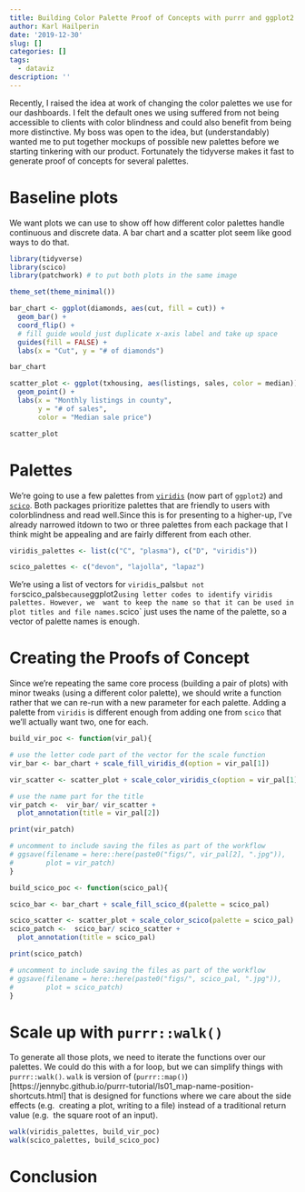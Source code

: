 ```yaml
---
title: Building Color Palette Proof of Concepts with purrr and ggplot2
author: Karl Hailperin
date: '2019-12-30'
slug: []
categories: []
tags:
  - dataviz
description: ''
---
```

Recently, I raised the idea at work of changing the color palettes we use for 
our dashboards. I felt the default ones we using suffered from not being 
accessible to clients with color blindness and could also benefit from being more
distinctive. My boss was open to the idea, but (understandably) wanted me to put 
together mockups of possible new palettes before we starting tinkering with our
product. Fortunately the tidyverse makes it fast to generate proof of concepts 
for several palettes.

# Baseline plots
We want plots we can use to show off how different color palettes handle 
continuous and discrete data. A bar chart and a scatter plot seem like 
good ways to do that.

```r
library(tidyverse)
library(scico)
library(patchwork) # to put both plots in the same image

theme_set(theme_minimal())
```

```r
bar_chart <- ggplot(diamonds, aes(cut, fill = cut)) + 
  geom_bar() + 
  coord_flip() +
  # fill guide would just duplicate x-axis label and take up space
  guides(fill = FALSE) +
  labs(x = "Cut", y = "# of diamonds")

bar_chart
```

```r
scatter_plot <- ggplot(txhousing, aes(listings, sales, color = median)) +
  geom_point() +
  labs(x = "Monthly listings in county", 
       y = "# of sales",
       color = "Median sale price")

scatter_plot
```

# Palettes
We're going to use a few palettes from
[`viridis`](https://cran.r-project.org/web/packages/viridis/vignettes/intro-to-viridis.html) 
(now part of `ggplot2`) and 
[`scico`](https://www.data-imaginist.com/2018/scico-and-the-colour-conundrum/). 
Both packages prioritize palettes that are friendly to users with 
colorblindness and read well.Since this is for presenting to a higher-up, I've 
already narrowed itdown to two or three palettes from each package that I 
think might be appealing and are fairly different from each other.

```r
viridis_palettes <- list(c("C", "plasma"), c("D", "viridis"))

scico_palettes <- c("devon", "lajolla", "lapaz")
```

We're using a list of vectors for `viridis`_pals` but not for `scico_pals` 
because `ggplot2` using letter codes to identify viridis palettes. However, we 
want to keep the name so that it can be used in plot titles and file names.
`scico` just uses the name of the palette, so a vector of palette names is 
enough.

# Creating the Proofs of Concept
Since we're repeating the same core process (building a pair of plots) with 
minor tweaks (using a different color palette), we should write a function
rather that we can re-run with a new parameter for each palette. Adding a 
palette from `viridis` is different enough from adding one from `scico` that 
we'll actually want two, one for each.
```r
build_vir_poc <- function(vir_pal){

# use the letter code part of the vector for the scale function
vir_bar <- bar_chart + scale_fill_viridis_d(option = vir_pal[1])

vir_scatter <- scatter_plot + scale_color_viridis_c(option = vir_pal[1])

# use the name part for the title
vir_patch <-  vir_bar/ vir_scatter + 
  plot_annotation(title = vir_pal[2])

print(vir_patch)

# uncomment to include saving the files as part of the workflow
# ggsave(filename = here::here(paste0("figs/", vir_pal[2], ".jpg")),
#        plot = vir_patch)
}
```

```r
build_scico_poc <- function(scico_pal){

scico_bar <- bar_chart + scale_fill_scico_d(palette = scico_pal)

scico_scatter <- scatter_plot + scale_color_scico(palette = scico_pal)
scico_patch <-  scico_bar/ scico_scatter + 
  plot_annotation(title = scico_pal)

print(scico_patch)

# uncomment to include saving the files as part of the workflow
# ggsave(filename = here::here(paste0("figs/", scico_pal, ".jpg")),
#        plot = scico_patch)
}
```

# Scale up with `purrr::walk()`
To generate all those plots, we need to iterate the functions over our palettes.
We could do this with a for loop, but we can simplify things with 
`purrr::walk()`. `walk` is  version of
(`purrr::map()`)[https://jennybc.github.io/purrr-tutorial/ls01_map-name-position-shortcuts.html] that is designed for functions where we care about the side effects (e.g. 
creating a plot, writing to a file) instead of a traditional return value (e.g. 
the square root of an input).
```r
walk(viridis_palettes, build_vir_poc)
walk(scico_palettes, build_scico_poc)
```

# Conclusion
